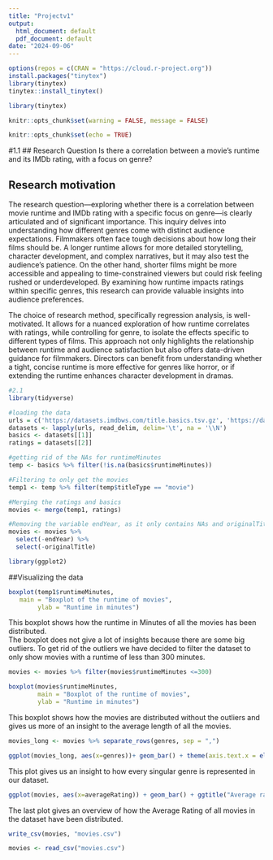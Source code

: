 ---
title: "Projectv1"
output:
  html_document: default
  pdf_document: default
date: "2024-09-06"
---

```{r, eval=FALSE, include=FALSE}
options(repos = c(CRAN = "https://cloud.r-project.org"))
install.packages("tinytex")
library(tinytex)
tinytex::install_tinytex()
```
```{r, include=FALSE}
library(tinytex)
```

```{r, include=FALSE}
knitr::opts_chunk$set(warning = FALSE, message = FALSE)
```


```{r setup, include=FALSE}
knitr::opts_chunk$set(echo = TRUE)
```


#1.1
## Research Question 
Is there a correlation between a movie's runtime and its IMDb rating, with a focus on genre?

## Research motivation
The research question—exploring whether there is a correlation between movie runtime and IMDb rating with a specific focus on genre—is clearly articulated and of significant importance. This inquiry delves into understanding how different genres come with distinct audience expectations. Filmmakers often face tough decisions about how long their films should be. A longer runtime allows for more detailed storytelling, character development, and complex narratives, but it may also test the audience's patience. On the other hand, shorter films might be more accessible and appealing to time-constrained viewers but could risk feeling rushed or underdeveloped. By examining how runtime impacts ratings within specific genres, this research can provide valuable insights into audience preferences.

The choice of research method, specifically regression analysis, is well-motivated. It allows for a nuanced exploration of how runtime correlates with ratings, while controlling for genre, to isolate the effects specific to different types of films. This approach not only highlights the relationship between runtime and audience satisfaction but also offers data-driven guidance for filmmakers. Directors can benefit from understanding whether a tight, concise runtime is more effective for genres like horror, or if extending the runtime enhances character development in dramas. 



```{r, include=FALSE}
#2.1
library(tidyverse)
```

```{r}
#loading the data
urls = c('https://datasets.imdbws.com/title.basics.tsv.gz', 'https://datasets.imdbws.com/title.ratings.tsv.gz')
datasets <- lapply(urls, read_delim, delim='\t', na = '\\N')
basics <- datasets[[1]]
ratings = datasets[[2]]
```



```{r}
#getting rid of the NAs for runtimeMinutes
temp <- basics %>% filter(!is.na(basics$runtimeMinutes))

#Filtering to only get the movies
temp1 <- temp %>% filter(temp$titleType == "movie")

#Merging the ratings and basics
movies <- merge(temp1, ratings)

#Removing the variable endYear, as it only contains NAs and originalTitle as it is of use
movies <- movies %>% 
  select(-endYear) %>%
  select(-originalTitle)
```


```{r, include=FALSE}
library(ggplot2)
```


##Visualizing the data
```{r echo=FALSE}
boxplot(temp1$runtimeMinutes,
   main = "Boxplot of the runtime of movies",
        ylab = "Runtime in minutes")
```
This boxplot shows how the runtime in Minutes of all the movies has been distributed.  
The boxplot does not give a lot of insights because there are some big outliers. To get rid of the outliers we have decided to filter the dataset to only show movies with a runtime of less than 300 minutes.

```{r include=FALSE}
movies <- movies %>% filter(movies$runtimeMinutes <=300)

```

```{r echo=FALSE}
boxplot(movies$runtimeMinutes,
        main = "Boxplot of the runtime of movies",
        ylab = "Runtime in minutes")
```
This boxplot shows how the movies are distributed without the outliers and gives us more of an insight to the average length of all the movies.

```{r echo=FALSE}
movies_long <- movies %>% separate_rows(genres, sep = ",")

ggplot(movies_long, aes(x=genres))+ geom_bar() + theme(axis.text.x = element_text(angle = 90, hjust=1)) + ggtitle("Genre by number of movies") + ylab("Number of movies") + xlab("Genres") +  scale_y_continuous(labels = scales::number_format(big.mark = ",", accuracy = 1))
```
This plot gives us an insight to how every singular genre is represented in our dataset.

```{r echo=FALSE}
ggplot(movies, aes(x=averageRating)) + geom_bar() + ggtitle("Average rating by number of movies") + ylab("Number of movies") + xlab("Average rating") + scale_y_continuous(labels = scales::number_format(big.mark = ",", accuracy = 1))
```
The last plot gives an overview of how the Average Rating of all movies in the dataset have been distributed.

```{r}
write_csv(movies, "movies.csv")
```

```{r}
movies <- read_csv("movies.csv")
```


